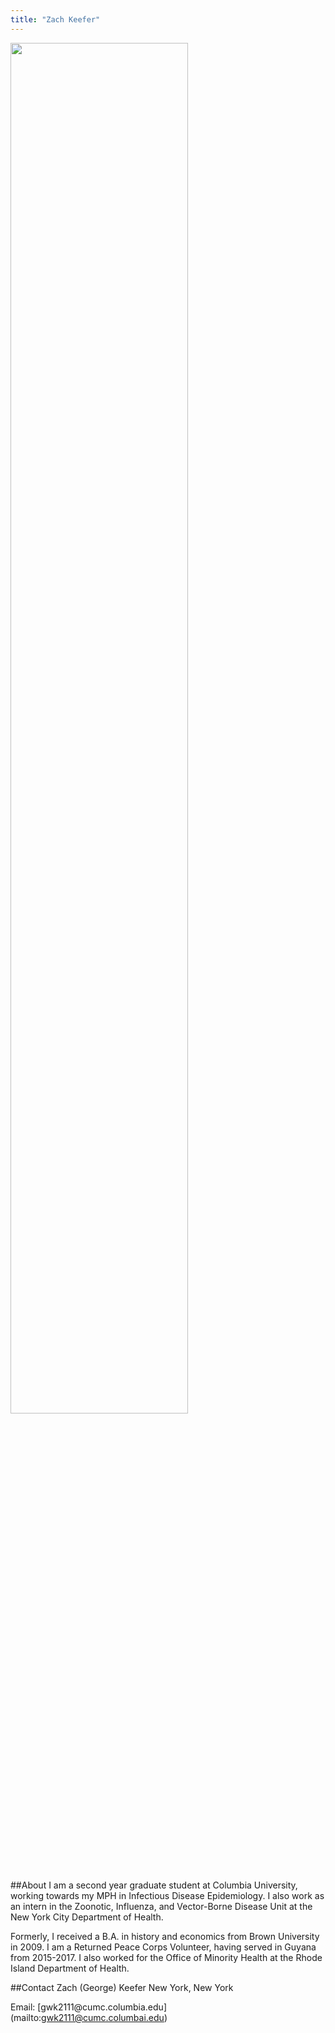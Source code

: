 ```yaml
---
title: "Zach Keefer"
---
```


<img src="images/Me_and_Obama_Peace_Corps.jpg" style="width:75%">

##About
I am a second year graduate student at Columbia University, working towards my MPH in Infectious Disease Epidemiology.  I also work as an intern in the Zoonotic, Influenza, and Vector-Borne Disease Unit at the New York City Department of Health.

Formerly, I received a B.A. in history and economics from Brown University in 2009.  I am a Returned Peace Corps Volunteer, having served in Guyana from 2015-2017.  I also worked for the Office of Minority Health at the Rhode Island Department of Health.  

##Contact
Zach (George) Keefer
New York, New York

Email: [gwk2111@cumc.columbia.edu] (mailto:<gwk2111@cumc.columbai.edu>)









